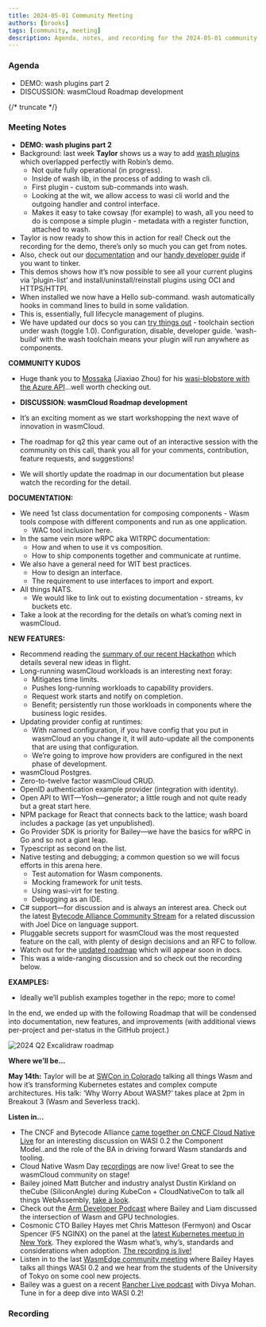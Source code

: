 ```yaml
---
title: 2024-05-01 Community Meeting
authors: [brooks]
tags: [community, meeting]
description: Agenda, notes, and recording for the 2024-05-01 community meeting
---
```



### Agenda

- DEMO: wash plugins part 2
- DISCUSSION: wasmCloud Roadmap development

{/* truncate */}

### Meeting Notes

- **DEMO: wash plugins part 2**
- Background: last week **Taylor** shows us a way to add [wash plugins](https://wasmcloud.com/docs/ecosystem/wash/plugins) which overlapped perfectly with Robin’s demo.
    - Not quite fully operational (in progress).
    - Inside of wash lib, in the process of adding to wash cli.
    - First plugin - custom sub-commands into wash.
    - Looking at the wit, we allow access to wasi cli world and the outgoing handler and control interface.
    - Makes it easy to take cowsay (for example) to wash, all you need to do is compose a simple plugin - metadata with a register function, attached to wash.
- Taylor is now ready to show this in action for real! Check out the recording for the demo, there’s only so much you can get from notes.
- Also, check out our [documentation](https://wasmcloud.com/docs/ecosystem/wash/plugins) and our [handy developer guide](https://wasmcloud.com/docs/ecosystem/wash/plugin_developer) if you want to tinker.
- This demos shows how it’s now possible to see all your current plugins via ‘plugin-list’ and install/uninstall/reinstall plugins using OCI and HTTPS/HTTPI.
- When installed we now have a Hello sub-command. wash automatically hooks in command lines to build in some validation.
- This is, essentially, full lifecycle management of plugins.
- We have updated our docs so you can [try things out](https://wasmcloud.com/docs/ecosystem/wash/plugin_developer) - toolchain section under wash (toggle 1.0). Configuration, disable, developer guide. ‘wash-build’ with the wash toolchain means your plugin will run anywhere as components.

**COMMUNITY KUDOS**

- Huge thank you to [Mossaka](https://github.com/Mossaka) (Jiaxiao Zhou) for his [wasi-blobstore with the Azure API](https://github.com/wasmCloud/wasmCloud/pull/1694)...well worth checking out.

- **DISCUSSION: wasmCloud Roadmap development**
- It’s an exciting moment as we start workshopping the next wave of innovation in wasmCloud.
- The roadmap for q2 this year came out of an interactive session with the community on this call, thank you all for your comments, contribution, feature requests, and suggestions!
- We will shortly update the roadmap in our documentation but please watch the recording for the detail.

**DOCUMENTATION:**

- We need 1st class documentation for composing components - Wasm tools compose with different components and run as one application.
    - WAC tool inclusion here.
- In the same vein more wRPC aka WITRPC documentation:
    - How and when to use it vs composition.
    - How to ship components together and communicate at runtime.
- We also have a general need for WIT best practices.
    - How to design an interface.
    - The requirement to use interfaces to import and export.
- All things NATS.
    - We would like to link out to existing documentation - streams, kv buckets etc.
- Take a look at the recording for the details on what’s coming next in wasmCloud.

**NEW FEATURES:**

- Recommend reading the [summary of our recent Hackathon](https://wasmcloud.com/blog/hackathon-llama-3-wit2wadm) which details several new ideas in flight.
- Long-running wasmCloud workloads is an interesting next foray:
    - Mitigates time limits.
    - Pushes long-running workloads to capability providers.
    - Request work starts and notify on completion.
    - Benefit; persistently run those workloads in components where the business logic resides.
- Updating provider config at runtimes:
    - With named configuration, if you have config that you put in wasmCloud an you change it, it will auto-update all the components that are using that configuration.
    - We’re going to improve how providers are configured in the next phase of development.
- wasmCloud Postgres.
- Zero-to-twelve factor wasmCloud CRUD.
- OpenID authentication example provider (integration with identity).
- Open API to WIT—Yosh—generator; a little rough and not quite ready but a great start here.
- NPM package for React that connects back to the lattice; wash board includes a package (as yet unpublished).
- Go Provider SDK is priority for Bailey—we have the basics for wRPC in Go and so not a giant leap.
- Typescript as second on the list.
- Native testing and debugging; a common question so we will focus efforts in this arena here.
    - Test automation for Wasm components.
    - Mocking framework for unit tests.
    - Using wasi-virt for testing.
    - Debugging as an IDE.
- C# support—for discussion and is always an interest area. Check out the latest [Bytecode Alliance Community Stream](https://www.youtube.com/watch?v=qqLAUz3-W3k) for a related discussion with Joel Dice on language support.
- Pluggable secrets support for wasmCloud was the most requested feature on the call, with plenty of design decisions and an RFC to follow.
- Watch out for the [updated roadmap](https://wasmcloud.com/docs/roadmap/) which will appear soon in docs.
- This was a wide-ranging discussion and so check out the recording below.

**EXAMPLES:**

- Ideally we’ll publish examples together in the repo; more to come!

In the end, we ended up with the following Roadmap that will be condensed into documentation, new features, and improvements (with additional views per-project and per-status in the GitHub project.)

![2024 Q2 Excalidraw roadmap](./images/2024-q2-roadmap.png)

**Where we’ll be…**

**May 14th:** Taylor will be at [SWCon in Colorado](https://www.sw2con.com/#agenda) talking all things Wasm and how it’s transforming Kubernetes estates and complex compute architectures. His talk: ‘Why Worry About WASM?’ takes place at 2pm in Breakout 3 (Wasm and Severless track).

**Listen in…**

- The CNCF and Bytecode Alliance [came together on CNCF Cloud Native Live](https://www.youtube.com/watch?v=5Nv51foQ1mQ) for an interesting discussion on WASI 0.2 the Component Model..and the role of the BA in driving forward Wasm standards and tooling.
- Cloud Native Wasm Day [recordings](https://youtube.com/playlist?list=PLj6h78yzYM2MQteKoXxICTWiUdZYEw6RI&feature=shared) are now live! Great to see the wasmCloud community on stage!
- Bailey joined Matt Butcher and industry analyst Dustin Kirkland on theCube (SiliconAngle) during KubeCon + CloudNativeCon to talk all things WebAssembly, [take a look](https://www.youtube.com/watch?v=XU4TVukPs8g).
- Check out the [Arm Developer Podcast](https://www.youtube.com/watch?v=iDTHXGuqXAI) where Bailey and Liam discussed the intersection of Wasm and GPU technologies.
- Cosmonic CTO Bailey Hayes met Chris Matteson (Fermyon) and Oscar Spencer (F5 NGINX) on the panel at the [latest Kubernetes meetup in New York](https://www.meetup.com/new-york-kubernetes-meetup/events/297886914/). They explored the Wasm what’s, why’s, standards and considerations when adoption. [The recording is live!](https://youtu.be/ThcQNR-aVvI)
- Listen in to the last [WasmEdge community meeting](https://youtu.be/ttiE7g2Ojuk) where Bailey Hayes talks all things WASI 0.2 and we hear from the students of the University of Tokyo on some cool new projects.
- Bailey was a guest on a recent [Rancher Live podcast](https://www.youtube.com/watch?v=SPdzvL59tIA) with Divya Mohan. Tune in for a deep dive into WASI 0.2!

### Recording

<ReactPlayer url='https://www.youtube.com/watch?v=WP7UyarzYms' controls />
